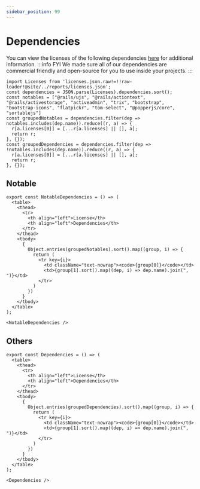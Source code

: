 ```yaml
---
sidebar_position: 99
---
```


# Dependencies

You can view the licenses of the following dependencies [here](https://choosealicense.com/licenses/) for additional information. 
:::info FYI
We made sure all of our dependencies are commercial friendly and open-source for you to use inside your projects.
:::

````mdx-code-block
import Licenses from 'licenses.json.raw!=!!raw-loader!@site/../reports/licenses.json';
const dependencies = JSON.parse(Licenses).dependencies.sort();
const notables = ["@rails/ujs", "@rails/actiontext", "@rails/activestorage", "activeadmin", "trix", "bootstrap", "bootstrap-icons", "flatpickr", "tom-select", "@popperjs/core", "sortablejs"]
const groupedNotables = dependencies.filter(dep => notables.includes(dep.name)).reduce((r, a) => {
  r[a.licenses[0]] = [...r[a.licenses] || [], a];
  return r;
}, {});
const groupedDependencies = dependencies.filter(dep => !notables.includes(dep.name)).reduce((r, a) => {
  r[a.licenses[0]] = [...r[a.licenses] || [], a];
  return r;
}, {});
````

## Notable
````mdx-code-block
export const NotableDependencies = () => (
  <table>
    <thead>
      <tr>
        <th align="left">License</th>
        <th align="left">Dependencies</th>
      </tr>
    </thead>
    <tbody>
      {
        Object.entries(groupedNotables).sort().map((group, i) => {
          return (
            <tr key={i}>
              <td className="text-nowrap"><code>{group[0]}</code></td>
              <td>{group[1].sort().map((dep, i) => dep.name).join(", ")}</td>
            </tr>
          )
        })
      }
    </tbody>
  </table>
);

<NotableDependencies />
````

## Others
````mdx-code-block
export const Dependencies = () => (
  <table>
    <thead>
      <tr>
        <th align="left">License</th>
        <th align="left">Dependencies</th>
      </tr>
    </thead>
    <tbody>
      {
        Object.entries(groupedDependencies).sort().map((group, i) => {
          return (
            <tr key={i}>
              <td className="text-nowrap"><code>{group[0]}</code></td>
              <td>{group[1].sort().map((dep, i) => dep.name).join(", ")}</td>
            </tr>
          )
        })
      }
    </tbody>
  </table>
);

<Dependencies />
````